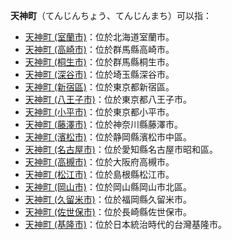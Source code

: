 '''天神町'''（てんじんちょう、てんじんまち）可以指：
* [[天神町_(室蘭市)|天神町 (室蘭市)]]：位於北海道室蘭市。
* [[天神町_(高崎市)|天神町 (高崎市)]]：位於群馬縣高崎市。
* [[天神町_(桐生市)|天神町 (桐生市)]]：位於群馬縣桐生市。
* [[天神町_(深谷市)|天神町 (深谷市)]]：位於埼玉縣深谷市。
* [[天神町_(新宿區)|天神町 (新宿區)]]：位於東京都新宿區。
* [[天神町_(八王子市)|天神町 (八王子市)]]：位於東京都八王子市。
* [[天神町_(小平市)|天神町 (小平市)]]：位於東京都小平市。
* [[天神町_(藤澤市)|天神町 (藤澤市)]]：位於神奈川縣藤澤市。
* [[天神町_(濱松市)|天神町 (濱松市)]]：位於静岡縣濱松市中區。
* [[天神町_(名古屋市)|天神町 (名古屋市)]]：位於愛知縣名古屋市昭和區。
* [[天神町_(高槻市)|天神町 (高槻市)]]：位於大阪府高槻市。
* [[天神町_(松江市)|天神町 (松江市)]]：位於島根縣松江市。
* [[天神町_(岡山市)|天神町 (岡山市)]]：位於岡山縣岡山市北區。
* [[天神町_(久留米市)|天神町 (久留米市)]]：位於福岡縣久留米市。
* [[天神町_(佐世保市)|天神町 (佐世保市)]]：位於長崎縣佐世保市。
* [[天神町_(基隆市)|天神町 (基隆市)]]：位於日本統治時代的台灣基隆市。

{{消歧義|Cat=三字地名消歧義}}